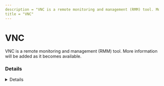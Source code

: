 ```yaml
---
description = "VNC is a remote monitoring and management (RMM) tool. More information will be added as it becomes available."
title = "VNC"
---
```




# VNC

VNC is a remote monitoring and management (RMM) tool. More information will be added as it becomes available.

### Details
<Details author={""}
         category={""}
         created={""}
         website={""}
         lastModified={"2/14/2024"}
         privileges={""}
         free={ false }
         verification={ false }
/>

#### Installation Paths
<Card code={ ["winvnc*.exe", "vncserver.exe", "winwvc.exe", "winvncsc.exe", "vncserverui.exe", "vncviewer.exe", "winvnc.exe"] }/>





### Forensic Artifacts




#### Network Artifacts
<EuiSpacer size="xl"/>
<NetworkArtifactsTable data={ [{"Description": "Known remote domains", "Domains": ["user_managed", "realvnc.com/en/connect/download/vnc"], "Ports": []}] }/>




### Detections
- Detects potential network activity of VNC RMM tool
  - [Sigma Rule](https://github.com/magicsword-io/LOLRMM/blob/main/detections/sigma/vnc_network_sigma.yml)
- Detects potential processes activity of VNC RMM tool
  - [Sigma Rule](https://github.com/magicsword-io/LOLRMM/blob/main/detections/sigma/vnc_processes_sigma.yml)

### References
- [https://realvnc.com/en/connect/download/vnc](https://realvnc.com/en/connect/download/vnc)

